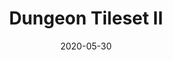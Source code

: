 ---
title: Dungeon Tileset II
date: 2020-05-30
category:
  - 2D Art
external_link: https://0x72.itch.io/dungeontileset-ii
related_engine: Any Engine
externals_profile:
    name: 0x72
---